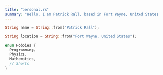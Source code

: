 ```yaml
---
title: "personal.rs"
summary: "Hello. I am Patrick Rall, based in Fort Wayne, United States. I love programming, mathematics, and tech."
---
```


```rs
String name = String::from("Patrick Rall");

String location = String::from("Fort Wayne, United States");

enum Hobbies {
  Programming,
  Physics,
  Mathematics,
  // Shorts
}
```

